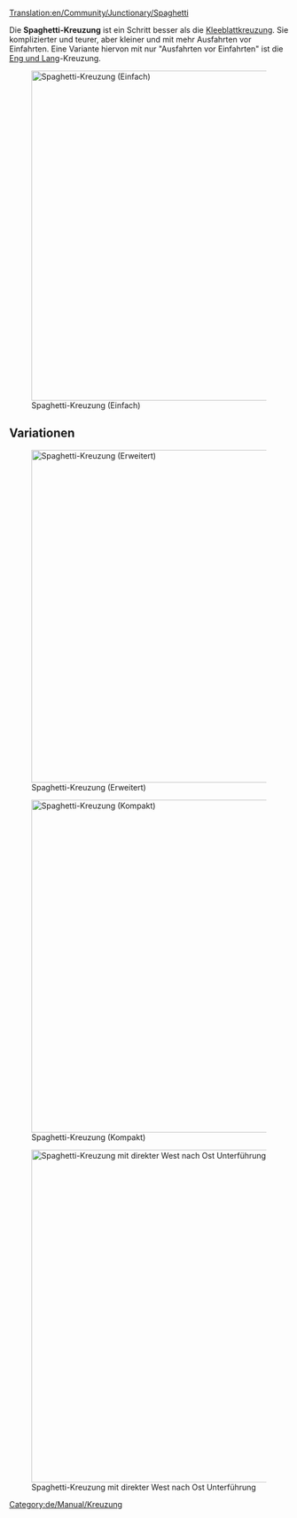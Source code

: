 [[Translation:en/Community/Junctionary/Spaghetti]]

{{de/Community/Junctionary/Kreuzungsmenü}}
Die '''Spaghetti-Kreuzung''' ist ein Schritt besser als die [[de/Community/Junctionary/Kleeblatt|Kleeblattkreuzung]]. Sie komplizierter und teurer, aber kleiner und mit mehr Ausfahrten vor Einfahrten. Eine Variante hiervon mit nur "Ausfahrten vor Einfahrten" ist die [[de/Community/Junctionary/Eng und Lang|Eng und Lang]]-Kreuzung.

[[File:en/Community/Junctionary/Spaghetti.png|none|thumb|595px|Spaghetti-Kreuzung (Einfach)]]

{{de/Community/Junctionary/Kreuzungskriterien|Teuer|3|1|0|1|1|1|1|0|0|2|0||Ausgefallene Züge blockieren nur Abbiegungen nach links auf der einen Achse.|
*Die Kreuzung kann viele Züge gleichzeitig handhaben.
*Funktioniert als U in 2 der 4 Richtungen.
*Ist sehr groß.
*Züge haben Ausfahrten vor Einfahrten auf einer Achse.
*Bau es so, dass dein längster Zug vollständig in eine Abbiegung passt ohne die Hauptstrecke dahinter zu blockieren.
*Fläche: 16 x 16
}}

==Variationen==
[[File:en/Community/Junctionary/Spaghetti 2.png|none|thumb|600px|Spaghetti-Kreuzung (Erweitert)]]

[[File:en/Community/Junctionary/Spaghetti compact.jpeg|none|thumb|600px|Spaghetti-Kreuzung (Kompakt)]]

[[File:en/Community/Junctionary/Altered spaghetti.png|none|thumb|600px|Spaghetti-Kreuzung mit direkter West nach Ost Unterführung]]

[[Category:de/Manual/Kreuzung]]